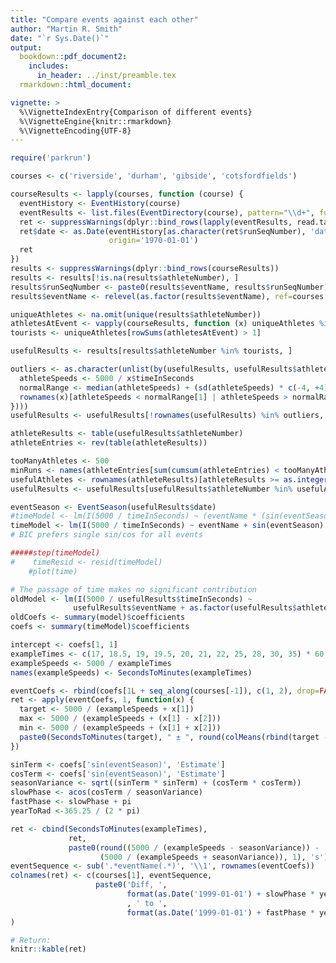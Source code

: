 ```yaml
---
title: "Compare events against each other"
author: "Martin R. Smith"
date: "`r Sys.Date()`"
output: 
  bookdown::pdf_document2:
    includes:
      in_header: ../inst/preamble.tex
  rmarkdown::html_document:

vignette: >
  %\VignetteIndexEntry{Comparison of different events}
  %\VignetteEngine{knitr::rmarkdown}
  %\VignetteEncoding{UTF-8}
---
```


```R
require('parkrun')

courses <- c('riverside', 'durham', 'gibside', 'cotsfordfields')

courseResults <- lapply(courses, function (course) {
  eventHistory <- EventHistory(course)
  eventResults <- list.files(EventDirectory(course), pattern="\\d+", full.names=TRUE)
  ret <- suppressWarnings(dplyr::bind_rows(lapply(eventResults, read.table)))
  ret$date <- as.Date(eventHistory[as.character(ret$runSeqNumber), 'date'],
                      origin='1970-01-01')
  ret
})
results <- suppressWarnings(dplyr::bind_rows(courseResults))
results <- results[!is.na(results$athleteNumber), ]
results$runSeqNumber <- paste0(results$eventName, results$runSeqNumber)
results$eventName <- relevel(as.factor(results$eventName), ref=courses[1])

uniqueAthletes <- na.omit(unique(results$athleteNumber))
athletesAtEvent <- vapply(courseResults, function (x) uniqueAthletes %in% x$athleteNumber, logical(length(uniqueAthletes)))
tourists <- uniqueAthletes[rowSums(athletesAtEvent) > 1]

usefulResults <- results[results$athleteNumber %in% tourists, ]

outliers <- as.character(unlist(by(usefulResults, usefulResults$athleteNumber, function(x) {
  athleteSpeeds <- 5000 / x$timeInSeconds
  normalRange <- median(athleteSpeeds) + (sd(athleteSpeeds) * c(-4, +4))
  rownames(x)[athleteSpeeds < normalRange[1] | athleteSpeeds > normalRange[2]]
})))
usefulResults <- usefulResults[!rownames(usefulResults) %in% outliers, ]

athleteResults <- table(usefulResults$athleteNumber)
athleteEntries <- rev(table(athleteResults))

tooManyAthletes <- 500
minRuns <- names(athleteEntries[sum(cumsum(athleteEntries) < tooManyAthletes)])
usefulAthletes <- rownames(athleteResults)[athleteResults >= as.integer(minRuns)]
usefulResults <- usefulResults[usefulResults$athleteNumber %in% usefulAthletes, ]

eventSeason <- EventSeason(usefulResults$date)
#timeModel <- lm(I(5000 / timeInSeconds) ~ (eventName * (sin(eventSeason) + cos(eventSeason))) + (as.factor(athleteNumber) * eventSeason), data=usefulResults)
timeModel <- lm(I(5000 / timeInSeconds) ~ eventName + sin(eventSeason) + cos(eventSeason) + (as.factor(athleteNumber) * eventSeason), data=usefulResults)
# BIC prefers single sin/cos for all events

#####step(timeModel)
#    timeResid <- resid(timeModel)
    #plot(time)

# The passage of time makes no significant contribution
oldModel <- lm(I(5000 / usefulResults$timeInSeconds) ~ 
              usefulResults$eventName + as.factor(usefulResults$athleteNumber))
oldCoefs <- summary(model)$coefficients
coefs <- summary(timeModel)$coefficients

intercept <- coefs[1, 1]
exampleTimes <- c(17, 18.5, 19, 19.5, 20, 21, 22, 25, 28, 30, 35) * 60
exampleSpeeds <- 5000 / exampleTimes
names(exampleSpeeds) <- SecondsToMinutes(exampleTimes)

eventCoefs <- rbind(coefs[1L + seq_along(courses[-1]), c(1, 2), drop=FALSE])
ret <- apply(eventCoefs, 1, function(x) {
  target <- 5000 / (exampleSpeeds + x[1])
  max <- 5000 / (exampleSpeeds + (x[1] - x[2]))
  min <- 5000 / (exampleSpeeds + (x[1] + x[2]))
  paste0(SecondsToMinutes(target), " ± ", round(colMeans(rbind(target - min, max - target))), 's')
})

sinTerm <- coefs['sin(eventSeason)', 'Estimate']
cosTerm <- coefs['sin(eventSeason)', 'Estimate']
seasonVariance <- sqrt((sinTerm * sinTerm) + (cosTerm * cosTerm))
slowPhase <- acos(cosTerm / seasonVariance)
fastPhase <- slowPhase + pi
yearToRad <-365.25 / (2 * pi)

ret <- cbind(SecondsToMinutes(exampleTimes),
             ret,
             paste0(round((5000 / (exampleSpeeds - seasonVariance)) - 
                    (5000 / (exampleSpeeds + seasonVariance)), 1), 's'))
eventSequence <- sub('.*eventName(.*)', '\\1', rownames(eventCoefs))
colnames(ret) <- c(courses[1], eventSequence, 
                   paste0('Diff, ',
                          format(as.Date('1999-01-01') + slowPhase * yearToRad, "%b %d")
                          , ' to ', 
                          format(as.Date('1999-01-01') + fastPhase * yearToRad, "%b %d"))
)

# Return:
knitr::kable(ret)
```
